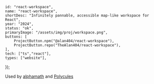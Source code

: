 	id: "react-workspace",
	name: "react-workspace",
	shortDesc: "Infinitely pannable, accessible map-like workspace for React",
	year: "2024",
	status: "ok",
	primaryImage: "/assets/img/proj/workspace.png",
	buttons: [
		ProjectButton.npm("@alan404/react-workspace"),
		ProjectButton.repo("TheAlan404/react-workspace"),
	],
	tech: ["ts","react"],
	types: ["website"],
});

Used by [alphamath](/projects/alphamath) and [Polycules](/projects/polycules)
